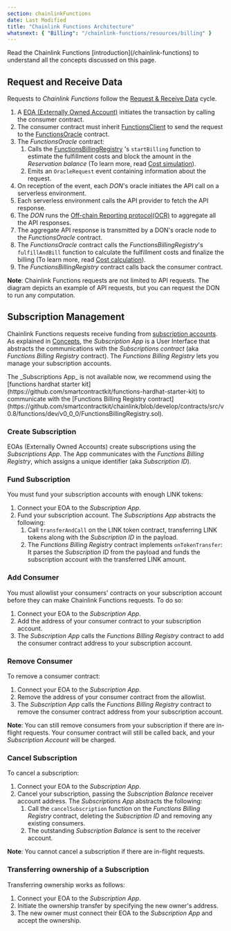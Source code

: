 ```yaml
---
section: chainlinkFunctions
date: Last Modified
title: "Chainlink Functions Architecture"
whatsnext: { "Billing": "/chainlink-functions/resources/billing" }
---
```



<Aside type="note" title="Prerequisites">
  Read the Chainlink Functions [introduction](/chainlink-functions) to understand all the concepts discussed on this
  page.
</Aside>

## Request and Receive Data

<ClickToZoom src="/images/chainlink-functions/requestAndReceive.png" />

Requests to _Chainlink Functions_ follow the [Request & Receive Data](/chainlink-functions/resources/concepts) cycle.

1. A [EOA (Externally Owned Account)](https://ethereum.org/en/developers/docs/accounts/#types-of-account) initiates the transaction by calling the consumer contract.
1. The consumer contract must inherit [FunctionsClient](https://github.com/smartcontractkit/chainlink/blob/develop/contracts/src/v0.8/functions/dev/v0_0_0/FunctionsClient.sol) to send the request to the [FunctionsOracle](https://github.com/smartcontractkit/chainlink/blob/develop/contracts/src/v0.8/functions/dev/v0_0_0/FunctionsOracle.sol) contract.
1. The _FunctionsOracle_ contract:
   1. Calls the [FunctionsBillingRegistry](https://github.com/smartcontractkit/chainlink/blob/develop/contracts/src/v0.8/functions/dev/v0_0_0/FunctionsBillingRegistry.sol) 's `startBilling` function to estimate the fulfillment costs and block the amount in the _Reservation balance_ (To learn more, read [Cost simulation](/chainlink-functions/resources/billing#cost-simulation-reservation)).
   1. Emits an `OracleRequest` event containing information about the request.
1. On reception of the event, each _DON_'s oracle initiates the API call on a serverless environment.
1. Each serverless environment calls the API provider to fetch the API response.
1. The _DON_ runs the [Off-chain Reporting protocol(OCR)](/chainlink-functions/resources/concepts) to aggregate all the API responses.
1. The aggregate API response is transmitted by a DON's oracle node to the _FunctionsOracle_ contract.
1. The _FunctionsOracle_ contract calls the _FunctionsBillingRegistry_'s `fulfillAndBill` function to calculate the fulfillment costs and finalize the billing (To learn more, read [Cost calculation](/chainlink-functions/resources/billing#cost-calculation-fulfillment)).
1. The _FunctionsBillingRegistry_ contract calls back the consumer contract.

**Note**: Chainlink Functions requests are not limited to API requests. The diagram depicts an example of API requests, but you can request the DON to run any computation.

## Subscription Management

Chainlink Functions requests receive funding from [subscription accounts](/chainlink-functions/resources/concepts). As explained in [Concepts](/chainlink-functions/resources/concepts), the _Subscription App_ is a User Interface that abstracts the communications with the _Subscriptions contract_ (aka _Functions Billing Registry_ contract). The _Functions Billing Registry_ lets you manage your subscription accounts.

<Aside type="note">
  The _Subscriptions App_ is not available now, we recommend using the [functions hardhat starter
  kit](https://github.com/smartcontractkit/functions-hardhat-starter-kit) to communicate with the [Functions Billing
  Registry
  contract](https://github.com/smartcontractkit/chainlink/blob/develop/contracts/src/v0.8/functions/dev/v0_0_0/FunctionsBillingRegistry.sol).
</Aside>

### Create Subscription

<ClickToZoom src="/images/chainlink-functions/subscription/createSubscription.png" />

EOAs (Externally Owned Accounts) create subscriptions using the _Subscriptions App_. The App communicates with the _Functions Billing Registry_, which assigns a unique identifier (aka _Subscription ID_).

### Fund Subscription

<ClickToZoom src="/images/chainlink-functions/subscription/fundSubscription.png" />

You must fund your subscription accounts with enough LINK tokens:

1. Connect your EOA to the _Subscription App_.
1. Fund your subscription account. The _Subscriptions App_ abstracts the following:
   1. Call `transferAndCall` on the LINK token contract, transferring LINK tokens along with the _Subscription ID_ in the payload.
   1. The _Functions Billing Registry_ contract implements `onTokenTransfer`: It parses the _Subscription ID_ from the payload and funds the subscription account with the transferred LINK amount.

### Add Consumer

<ClickToZoom src="/images/chainlink-functions/subscription/addConsumer.png" />

You must allowlist your consumers' contracts on your subscription account before they can make Chainlink Functions requests. To do so:

1. Connect your EOA to the _Subscription App_.
1. Add the address of your consumer contract to your subscription account.
1. The _Subscription App_ calls the _Functions Billing Registry_ contract to add the consumer contract address to your subscription account.

### Remove Consumer

<ClickToZoom src="/images/chainlink-functions/subscription/removeConsumer.png" />

To remove a consumer contract:

1. Connect your EOA to the _Subscription App_.
1. Remove the address of your consumer contract from the allowlist.
1. The _Subscription App_ calls the _Functions Billing Registry_ contract to remove the consumer contract address from your subscription account.

**Note**: You can still remove consumers from your subscription if there are in-flight requests. Your consumer contract will still be called back, and your _Subscription Account_ will be charged.

### Cancel Subscription

<ClickToZoom src="/images/chainlink-functions/subscription/cancelSubscription.png" />

To cancel a subscription:

1. Connect your EOA to the _Subscription App_.
1. Cancel your subscription, passing the _Subscription Balance_ receiver account address. The _Subscriptions App_ abstracts the following:
   1. Call the `cancelSubscription` function on the _Functions Billing Registry_ contract, deleting the _Subscription ID_ and removing any existing consumers.
   1. The outstanding _Subscription Balance_ is sent to the receiver account.

**Note**: You cannot cancel a subscription if there are in-flight requests.

### Transferring ownership of a Subscription

Transferring ownership works as follows:

1. Connect your EOA to the _Subscription App_.
1. Initiate the ownership transfer by specifying the new owner's address.
1. The new owner must connect their EOA to the _Subscription App_ and accept the ownership.
